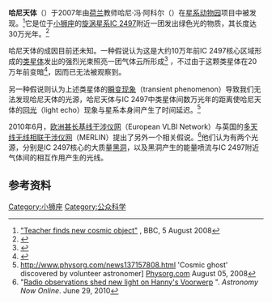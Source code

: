 {{Infobox astronomical object
| name     = 哈尼天体
| epoch    = [[J2000|J2000]]
| ra       = {{RA|09|41|03.81}}
| dec      = {{DEC|+34|43|34.3}}
| type     = 类星体电离回波
| dist_ly  = {{cvt|650|Mly|Mpc|0|lk=on}}
| appmag_v = 19
| notes    = 与[[旋涡星系|旋涡星系]][[IC_2497|IC 2497]]有关联
| names    = SDSS J094103.80+344334.2
}}
'''哈尼天体'''（{{lang-nl|Hanny's Voorwerp}}）于2007年由[[荷兰|荷兰]]教师哈尼·冯·阿科尔（{{lang|nl|Hanny van Arkel}}）在[[星系动物园|星系动物园]]项目中被发现。<ref>[http://news.bbc.co.uk/1/hi/sci/tech/7543776.stm "Teacher finds new cosmic object"] {{Wayback|url=http://news.bbc.co.uk/1/hi/sci/tech/7543776.stm |date=20200202095608 }}, BBC, 5 August 2008</ref>它是位于[[小狮座|小狮座]]的[[旋涡星系|旋涡星系]][[IC_2497|IC 2497]]附近一团发出绿色光的物质，其长度达30万光年。<ref>{{cite web|url=http://www.sciam.com.cn/html/tianwen/taikongtansuo/2011/0112/14848.html|title=哈勃望远镜观测哈尼天体 发现恒星新生区|publisher=环球科学|date=2011-01-12}}{{dead link|date=2017年12月 |bot=InternetArchiveBot |fix-attempted=yes }}</ref>

哈尼天体的成因目前还未知。一种假说认为这是大约10万年前IC 2497核心区域形成的[[类星体|类星体]]发出的强烈光束照亮一团气体云所形成<ref>{{cite news | first= | last= | coauthors= | title=Stars in their eyes: An armchair astronomer discovers something very odd | date=2008-06-26 | publisher= | url=http://www.economist.com/science/displayStory.cfm?source=hptextfeature&story_id=11614176 | work=[[The_Economist|The Economist]] | pages= | accessdate=2008-06-30 | language= | archive-date=2009-09-26 | archive-url=https://web.archive.org/web/20090926100705/http://www.economist.com/science/displayStory.cfm?source=hptextfeature&story_id=11614176 | dead-url=no }}</ref> ，不过由于这颗类星体在20万年前变暗<ref>{{Cite web |url=http://www.spacetelescope.org/news/heic1102/ |title=存档副本 |accessdate=2011-01-13 |archive-date=2012-08-26 |archive-url=https://www.webcitation.org/6ADDgWwlU?url=http://www.spacetelescope.org/news/heic1102/ |dead-url=no }}</ref>，因而已无法被观察到。

另一种假说则认为上述类星体的[[瞬变现象|瞬变现象]]（transient phenomenon）导致我们无法发现哈尼天体的光源，哈尼天体与IC 2497中类星体间数万光年的距离使哈尼天体的[[回光|回光]]（light echo）现象与星系本身间产生了时间延迟。<ref>http://www.physorg.com/news137157808.html {{Wayback|url=http://www.physorg.com/news137157808.html |date=20120330071459 }} 'Cosmic ghost' discovered by volunteer astronomer] [[Physorg.com|Physorg.com]] August 05, 2008</ref>

2010年6月，[[欧洲甚长基线干涉仪网|欧洲甚长基线干涉仪网]]（European VLBI Network）与英国的[[多天线无线相联干涉仪网|多天线无线相联干涉仪网]]（MERLIN）提出了另外一个相关假说。<ref>"[http://astronomynow.com/news/n1006/25voorwerp/ Radio observations shed new light on Hanny's Voorwerp] {{Wayback|url=http://astronomynow.com/news/n1006/25voorwerp/ |date=20120308175047 }}". ''Astronomy Now Online''. June 29, 2010</ref>他们认为有两个光源，分别是IC 2497核心的大质量[[黑洞|黑洞]]，以及黑洞产生的能量喷流与IC 2497附近气体间的相互作用产生的光线。

== 参考资料 ==
{{reflist}}

[[Category:小狮座|Category:小狮座]]
[[Category:公众科学|Category:公众科学]]